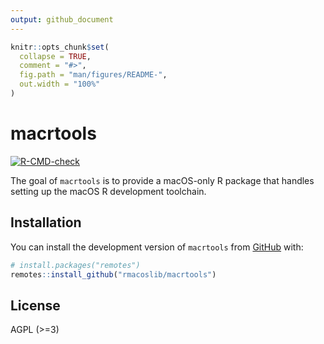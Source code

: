```yaml
---
output: github_document
---
```


<!-- README.md is generated from README.Rmd. Please edit that file -->

```r
knitr::opts_chunk$set(
  collapse = TRUE,
  comment = "#>",
  fig.path = "man/figures/README-",
  out.width = "100%"
)
```

# macrtools

<!-- badges: start -->
[![R-CMD-check](https://github.com/rmacoslib/macrtools/actions/workflows/R-CMD-check.yaml/badge.svg)](https://github.com/rmacoslib/macrtools/actions/workflows/R-CMD-check.yaml)
<!-- badges: end -->

The goal of `macrtools` is to provide a macOS-only R package that handles 
setting up the macOS R development toolchain.

## Installation

You can install the development version of `macrtools` from [GitHub](https://github.com/) with:

``` r
# install.packages("remotes")
remotes::install_github("rmacoslib/macrtools")
```

## License

AGPL (>=3)
